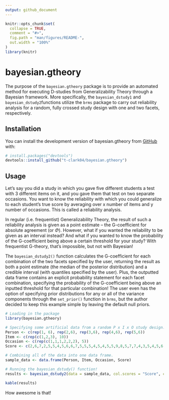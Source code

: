 ```yaml
---
output: github_document
---
```


<!-- README.md is generated from README.Rmd. Please edit that file -->

```r
knitr::opts_chunk$set(
  collapse = TRUE,
  comment = "#>",
  fig.path = "man/figures/README-",
  out.width = "100%"
)
library(knitr)
```

# bayesian.gtheory

<!-- badges: start -->

<!-- badges: end -->

The purpose of the `bayesian.gtheory` package is to provide an automated method for executing D-studies from Generalizability Theory through a Bayesian framework. More specifically, the `bayesian_dstudy1` and ``bayesian_dstudy2``functions utilize the `brms` package to carry out reliability analysis for a random, fully crossed study design with one and two facets, respectively.

## Installation

You can install the development version of bayesian.gtheory from [GitHub](https://github.com/) with:

``` r
# install.packages("devtools")
devtools::install_github("t-clark04/bayesian.gtheory")
```

## Usage

Let's say you did a study in which you gave five different students a test with 3 different items on it, and you gave them that test on two separate occasions. You want to know the reliability with which you could generalize to each student's true score by averaging over x number of items and y number of occasions. This is called a reliability analysis. 

In regular (i.e. frequentist) Generalizability Theory, the result of such a reliability analysis is given as a point estimate -- the G-coefficient for absolute agreement (or $\Phi$). However, what if you wanted the reliability to be given as an interval instead? And what if you wanted to know the probability of the G-coefficient being above a certain threshold for your study? With frequentist G-theory, that's impossible, but not with Bayesian! 

The `bayesian_dstudy2()` function calculates the G-coefficient for each combination of the two facets specified by the user, returning the result as both a point estimate (the median of the posterior distribution) and a credible interval (with quantiles specified by the user). Plus, the outputted data frame contains an explicit probability statement for each facet combination, specifying the probability of the G-coefficient being above an inputted threshold for that particular combination! The user even has the option of specifying prior distributions for any or all of the variance components through the ``set_prior()`` function in ``brms``, but the author decided to keep this example simple by leaving the default null priors.

```r
# Loading in the package
library(bayesian.gtheory)

# Specifying some artificial data from a random P x I x O study design.
Person <- c(rep(1, 6), rep(2,6), rep(3,6), rep(4,6), rep(5,6))
Item <- c(rep(c(1,2,3), 10))
Occasion <- c(rep(c(1,1,1,2,2,2), 5))
Score <- c(2,6,7,2,5,5,4,5,6,6,7,5,5,5,4,5,4,5,5,9,8,5,7,7,4,3,5,4,5,6)

# Combining all of the data into one data frame.
sample_data <- data.frame(Person, Item, Occasion, Score)

# Running the bayesian_dstudy() function!
results <- bayesian_dstudy2(data = sample_data, col.scores = "Score", col.subjects = "Person", col.facet1 = "Item", col.facet2 = "Occasion", seq1 = seq(1,5,1), seq2 = seq(1,3,1), threshold = 0.5, warmup = 1000, iter = 4000, chains = 4, cores = 4)
```

```r
kable(results)
```

How awesome is that!

